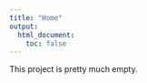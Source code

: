 ```yaml
---
title: "Home"
output:
  html_document:
    toc: false
---
```


This project is pretty much empty.

[rmarkdown]: http://rmarkdown.rstudio.com/rmarkdown_websites.htm
[rstudio]: https://www.rstudio.com/products/rstudio/download/preview/
